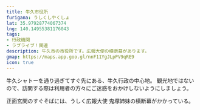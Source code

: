 ```yaml
---
title: 牛久市役所
furigana: うしくしやくしょ
lat: 35.97928774067374
lng: 140.14955381176043
tags:
- 行政機関
- ラブライブ！関連
description: 牛久市の市役所です。広報大使の横断幕があります。
gmap: https://maps.app.goo.gl/nnF11YgJLpPV9qRE9
icon: true
---
```


<LinkedImage
  basename="nato_blooming/city_hall-a"
/>

牛久シャトーを通り過ぎてすぐ先にある、牛久行政の中心地。
観光地ではないので、訪問する際は利用者の方々にご迷惑をおかけしないようにしましょう。

正面玄関のすぐそばには、うしく広報大使 鬼塚姉妹の横断幕がかかっている。

<LinkedImage
  basename="hamyu044/city_hall-sunny"
/>


